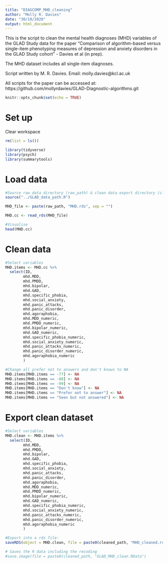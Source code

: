 ```yaml
---
title: "DIAGCOMP_MHD_cleaning"
author: "Molly R. Davies"
date: "30/10/2020"
output: html_document
---
```


This is the script to clean the mental health diagnoses (MHD) variables of the GLAD Study data for the paper "Comparison of algorithm-based versus single-item phenotyping measures of depression and anxiety disorders in the GLAD Study cohort" - Davies et al (in prep).

The MHD dataset includes all single-item diagnoses.

Script written by M. R. Davies.
Email:  molly.davies@kcl.ac.uk

All scripts for the paper can be accessed at:
https://github.com/mollyrdavies/GLAD-Diagnostic-algorithms.git

```r
knitr::opts_chunk$set(echo = TRUE)
```

# Set up

Clear workspace
```r
rm(list = ls())
```

```r
library(tidyverse)
library(psych)
library(summarytools)
```

# Load data

```r
#Source raw data directory (raw_path) & clean data export directory (cleaned_path)
source("../GLAD_data_path.R")
```

```r
MHD_file <- paste(raw_path, "MHD.rds", sep = "")

MHD.cc <- read_rds(MHD_file)

#Visualise
head(MHD.cc)
```

# Clean data

```r
#Select variables
MHD.items <- MHD.cc %>%
  select(ID,
        mhd.MDD,
        mhd.PMDD,
        mhd.bipolar,
        mhd.GAD,
        mhd.specific_phobia,
        mhd.social_anxiety,
        mhd.panic_attacks,
        mhd.panic_disorder,
        mhd.agoraphobia,
        mhd.MDD_numeric,
        mhd.PMDD_numeric,
        mhd.bipolar_numeric,
        mhd.GAD_numeric,
        mhd.specific_phobia_numeric,
        mhd.social_anxiety_numeric,
        mhd.panic_attacks_numeric,
        mhd.panic_disorder_numeric,
        mhd.agoraphobia_numeric
        )
```

```r
#Change all prefer not to answers and don't knows to NA
MHD.items[MHD.items == -77] <- NA
MHD.items[MHD.items == -88] <- NA
MHD.items[MHD.items == -99] <- NA
MHD.items[MHD.items == "Don't know"] <- NA
MHD.items[MHD.items == "Prefer not to answer"] <- NA
MHD.items[MHD.items == "Seen but not answered"] <- NA
```

# Export clean dataset

```r
#Select variables
MHD.clean <- MHD.items %>%
  select(ID,
        mhd.MDD,
        mhd.PMDD,
        mhd.bipolar,
        mhd.GAD,
        mhd.specific_phobia,
        mhd.social_anxiety,
        mhd.panic_attacks,
        mhd.panic_disorder,
        mhd.agoraphobia,
        mhd.MDD_numeric,
        mhd.PMDD_numeric,
        mhd.bipolar_numeric,
        mhd.GAD_numeric,
        mhd.specific_phobia_numeric,
        mhd.social_anxiety_numeric,
        mhd.panic_attacks_numeric,
        mhd.panic_disorder_numeric,
        mhd.agoraphobia_numeric
        )

#Export into a rds file:
saveRDS(object = MHD.clean, file = paste0(cleaned_path, "MHD_cleaned.rds"))

# Saves the R data including the recoding
#save.image(file = paste0(cleaned_path, "GLAD_MHD_clean.RData")
```